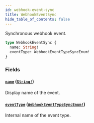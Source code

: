 ```yaml
---
id: webhook-event-sync
title: WebhookEventSync
hide_table_of_contents: false
---
```


Synchronous webhook event.

```graphql
type WebhookEventSync {
  name: String!
  eventType: WebhookEventTypeSyncEnum!
}
```

### Fields

#### [`name`](#) ([`String!`](../../../developer/api-reference/scalars/string))

Display name of the event.

#### [`eventType`](#) ([`WebhookEventTypeSyncEnum!`](../../../developer/api-reference/enums/webhook-event-type-sync-enum))

Internal name of the event type.
